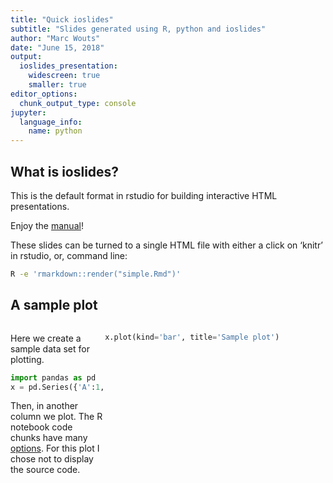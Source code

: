 ```yaml
---
title: "Quick ioslides"
subtitle: "Slides generated using R, python and ioslides"
author: "Marc Wouts"
date: "June 15, 2018"
output:
  ioslides_presentation:
    widescreen: true
    smaller: true
editor_options:
  chunk_output_type: console
jupyter:
  language_info:
    name: python
---
```


## What is ioslides?

This is the default format in rstudio for building interactive HTML presentations.

Enjoy the [manual](https://rmarkdown.rstudio.com/ioslides_presentation_format.html)!

These slides can be turned to a single HTML file with either a click on 'knitr' in rstudio, or, command line:
```bash
R -e 'rmarkdown::render("simple.Rmd")'
```

## A sample plot

<div style="float: left; width: 30%;">
Here we create a sample data set for plotting.

```python
import pandas as pd
x = pd.Series({'A':1, 'B':3, 'C':2})
```

Then, in another column we plot. The R notebook code chunks have many [options](https://yihui.name/knitr/options/).
For this plot I chose not to display the source code.
</div>

<div style="float: right; width: 70%;">
```python
x.plot(kind='bar', title='Sample plot')
```
<div>
